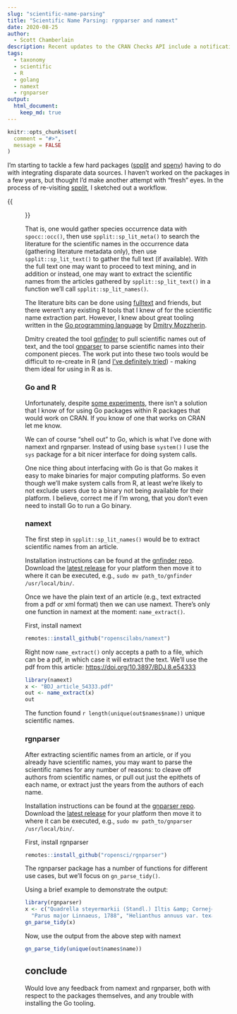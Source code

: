 ```yaml
---
slug: "scientific-name-parsing"
title: "Scientific Name Parsing: rgnparser and namext"
date: 2020-08-25
author:
  - Scott Chamberlain
description: Recent updates to the CRAN Checks API include a notifications service, prettier documentation, and more.
tags:
  - taxonomy
  - scientific
  - R
  - golang
  - namext
  - rgnparser
output: 
  html_document:
    keep_md: true
---
```


```r
knitr::opts_chunk$set(
  comment = "#>",
  message = FALSE
)
```

I'm starting to tackle a few hard packages ([spplit][] and [spenv][]) having to do with integrating disparate data sources. I haven't worked on the packages in a few years, but thought I'd make another attempt with "fresh" eyes. In the process of re-visiting [spplit][], I sketched out a workflow. 

{{<figure src="flow.JPG" alt="An example email users get from the CRAN checks API notifications service, including the rule triggered and link to check results." width="450">}}

That is, one would gather species occurrence data with `spocc::occ()`, then use `spplit::sp_lit_meta()` to search the literature for the scientific names in the occurrence data (gathering literature metadata only), then use `spplit::sp_lit_text()` to gather the full text (if available). With the full text one may want to proceed to text mining, and in addition or instead, one may want to extract the scientific names from the articles gathered by `spplit::sp_lit_text()` in a function we'll call `spplit::sp_lit_names()`.

The literature bits can be done using [fulltext][] and friends, but there weren't any existing R tools that I knew of for the scientific name extraction part. However, I knew about great tooling written in the [Go programming language][go] by [Dmitry Mozzherin](https://github.com/dimus). 

Dmitry created the tool [gnfinder][] to pull scientific names out of text, and the tool [gnparser][] to parse scientific names into their component pieces. The work put into these two tools would be difficult to re-create in R (and [I've definitely tried](https://github.com/ropensci-archive/pegax)) - making them ideal for using in R as is. 

### Go and R

Unfortunately, despite [some experiments][goexp], there isn't a solution that I know of for using Go packages within R packages that would work on CRAN. If you know of one that works on CRAN let me know.

We can of course "shell out" to Go, which is what I've done with namext and rgnparser. Instead of using base `system()` I use the `sys` package for a bit nicer interface for doing system calls.

One nice thing about interfacing with Go is that Go makes it easy to make binaries for major computing platforms. So even though we'll make system calls from R, at least we're likely to not exclude users due to a binary not being available for their platform. I believe, correct me if I'm wrong, that you don't even need to install Go to run a Go binary.

### namext

The first step in `spplit::sp_lit_names()` would be to extract scientific names from an article. 

Installation instructions can be found at the [gnfinder repo][gnfinder]. Download the [latest release](https://github.com/gnames/gnfinder/releases) for your platform then move it to where it can be executed, e.g., `sudo mv path_to/gnfinder /usr/local/bin/`.

Once we have the plain text of an article (e.g., text extracted from a pdf or xml format) then we can use namext. There's only one function in namext at the moment: `name_extract()`. 

First, install namext

```r
remotes::install_github("ropenscilabs/namext")
```

Right now `name_extract()` only accepts a path to a file, which can be a pdf, in which case it will extract the text.
We'll use the pdf from this article: <https://doi.org/10.3897/BDJ.8.e54333>

```r
library(namext)
x <- "BDJ_article_54333.pdf"
out <- name_extract(x)
out
```

The function found `r length(unique(out$names$name))` unique scientific names.


### rgnparser

After extracting scientific names from an article, or if you already have scientific names, you may want to parse the scientific names for any number of reasons: to cleave off authors from scientific names, or pull out just the epithets of each name, or extract just the years from the authors of each name.

Installation instructions can be found at the [gnparser repo][gnparser]. Download the [latest release](https://gitlab.com/gogna/gnparser/-/releases) for your platform then move it to where it can be executed, e.g., `sudo mv path_to/gnparser /usr/local/bin/`.

First, install rgnparser

```r
remotes::install_github("ropensci/rgnparser")
```

The rgnparser package has a number of functions for different use cases, but we'll focus on `gn_parse_tidy()`.

Using a brief example to demonstrate the output:

```r
library(rgnparser)
x <- c("Quadrella steyermarkii (Standl.) Iltis &amp; Cornejo",
  "Parus major Linnaeus, 1788", "Helianthus annuus var. texanus")
gn_parse_tidy(x)
```

Now, use the output from the above step with namext

```r
gn_parse_tidy(unique(out$names$name))
```

## conclude

Would love any feedback from namext and rgnparser, both with respect to the packages themselves, and any trouble with installing the Go tooling. 


[spplit]: https://github.com/ropenscilabs/spplit
[spenv]: https://github.com/ropenscilabs/spenv
[fulltext]: https://github.com/ropensci/fulltext
[namext]: https://github.com/ropenscilabs/namext
[rgnparser]: https://github.com/ropensci/rgnparser
[gnfinder]: https://github.com/gnames/gnfinder
[gnparser]: https://gitlab.com/gogna/gnparser
[go]: https://golang.org/
[goexp]: https://purrple.cat/blog/2017/05/14/calling-go-from-r/
